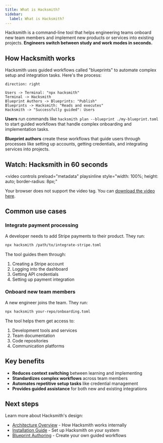 ```yaml
---
title: What is Hacksmith?
sidebar:
  label: What is Hacksmith?
---
```


Hacksmith is a command-line tool that helps engineering teams onboard new team members and implement new products or services into existing projects. **Engineers switch between study and work modes in seconds.**

## How Hacksmith works

Hacksmith uses guided workflows called "blueprints" to automate complex setup and integration tasks. Here's the process:

```d2
direction: right

Users -> Terminal: "npx hacksmith"
Terminal -> Hacksmith
Blueprint Authors -> Blueprints: "Publish"
Blueprints -> Hacksmith: "Reads and executes"
Hacksmith -> "Successfully guided": Users
```

**Users** run commands like `hacksmith plan --blueprint ./my-blueprint.toml` to start guided workflows that handle complex onboarding and implementation tasks.

**Blueprint authors** create these workflows that guide users through processes like setting up accounts, getting credentials, and integrating services into projects.

## Watch: Hacksmith in 60 seconds

<video
  controls
  preload="metadata"
  playsinline
  style="width: 100%; height: auto; border-radius: 8px;"
>
  <source src="/vids/hacksmith-in-60s.mp4" type="video/mp4" />
  Your browser does not support the video tag. You can
  <a href="/vids/hacksmith-in-60s.mp4">download the video here</a>.
</video>

## Common use cases

### Integrate payment processing

A developer needs to add Stripe payments to their product. They run:

```bash
npx hacksmith /path/to/integrate-stripe.toml
```

The tool guides them through:

1. Creating a Stripe account
2. Logging into the dashboard
3. Getting API credentials
4. Setting up payment integration

### Onboard new team members

A new engineer joins the team. They run:

```bash
npx hacksmith your-repo/onboarding.toml
```

The tool helps them get access to:

1. Development tools and services
2. Team documentation
3. Code repositories
4. Communication platforms

## Key benefits

- **Reduces context switching** between learning and implementing
- **Standardizes complex workflows** across team members
- **Automates repetitive setup tasks** like credential management
- **Provides guided assistance** for both new and existing integrations

## Next steps

Learn more about Hacksmith's design:

- [Architecture Overview](/cli/architecture/) - How Hacksmith works internally
- [Installation Guide](/cli/installation/) - Set up Hacksmith on your system
- [Blueprint Authoring](/cli/blueprint/) - Create your own guided workflows
